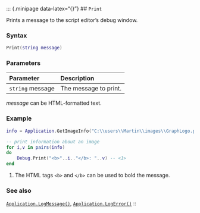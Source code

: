 ::: {.minipage data-latex="{\textwidth}"}
## `Print`

Prints\index{debugger!printing message to} a message to the script editor's debug window.

### Syntax {-}

``` .lua
Print(string message)
```

### Parameters {-}

**Parameter** | **Description**
| :-- | :-- |
| `string` message | The message to print. |

::: {.tipsection data-latex=""}
*message* can be HTML-formatted text.
:::

### Example\index{examples!printing to the debugger} {-}

``` .lua
info = Application.GetImageInfo("C:\\users\\Martin\\images\\GraphLogo.png")

-- print information about an image
for i,v in pairs(info)
do
    Debug.Print("<b>"..i.."</b>: "..v) -- <1>
end
```
1. The HTML tags `<b>` and `</b>` can be used to bold the message.

### See also {-}

[`Application.LogMessage()`](#logmessage), [`Application.LogError()`](#logerror)
::
